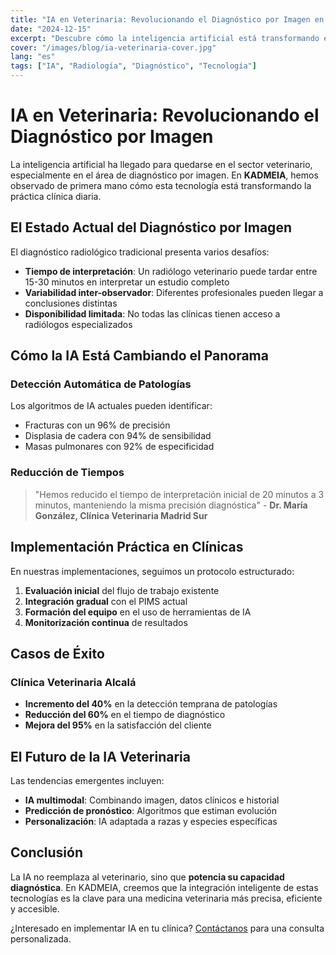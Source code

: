 ```yaml
---
title: "IA en Veterinaria: Revolucionando el Diagnóstico por Imagen en 2024"
date: "2024-12-15"
excerpt: "Descubre cómo la inteligencia artificial está transformando el diagnóstico radiológico veterinario, mejorando la precisión y reduciendo los tiempos de interpretación."
cover: "/images/blog/ia-veterinaria-cover.jpg"
lang: "es"
tags: ["IA", "Radiología", "Diagnóstico", "Tecnología"]
---
```


# IA en Veterinaria: Revolucionando el Diagnóstico por Imagen

La inteligencia artificial ha llegado para quedarse en el sector veterinario, especialmente en el área de diagnóstico por imagen. En **KADMEIA**, hemos observado de primera mano cómo esta tecnología está transformando la práctica clínica diaria.

## El Estado Actual del Diagnóstico por Imagen


<NewsletterInline />

El diagnóstico radiológico tradicional presenta varios desafíos:

- **Tiempo de interpretación**: Un radiólogo veterinario puede tardar entre 15-30 minutos en interpretar un estudio completo
- **Variabilidad inter-observador**: Diferentes profesionales pueden llegar a conclusiones distintas
- **Disponibilidad limitada**: No todas las clínicas tienen acceso a radiólogos especializados

## Cómo la IA Está Cambiando el Panorama

### Detección Automática de Patologías

Los algoritmos de IA actuales pueden identificar:

- Fracturas con un 96% de precisión
- Displasia de cadera con 94% de sensibilidad
- Masas pulmonares con 92% de especificidad

### Reducción de Tiempos

> "Hemos reducido el tiempo de interpretación inicial de 20 minutos a 3 minutos, manteniendo la misma precisión diagnóstica" - **Dr. María González, Clínica Veterinaria Madrid Sur**

## Implementación Práctica en Clínicas

En nuestras implementaciones, seguimos un protocolo estructurado:

1. **Evaluación inicial** del flujo de trabajo existente
2. **Integración gradual** con el PIMS actual
3. **Formación del equipo** en el uso de herramientas de IA
4. **Monitorización continua** de resultados

## Casos de Éxito

### Clínica Veterinaria Alcalá

- **Incremento del 40%** en la detección temprana de patologías
- **Reducción del 60%** en el tiempo de diagnóstico
- **Mejora del 95%** en la satisfacción del cliente

## El Futuro de la IA Veterinaria

Las tendencias emergentes incluyen:

- **IA multimodal**: Combinando imagen, datos clínicos e historial
- **Predicción de pronóstico**: Algoritmos que estiman evolución
- **Personalización**: IA adaptada a razas y especies específicas

## Conclusión

La IA no reemplaza al veterinario, sino que **potencia su capacidad diagnóstica**. En KADMEIA, creemos que la integración inteligente de estas tecnologías es la clave para una medicina veterinaria más precisa, eficiente y accesible.

¿Interesado en implementar IA en tu clínica? [Contáctanos](/contacto) para una consulta personalizada.